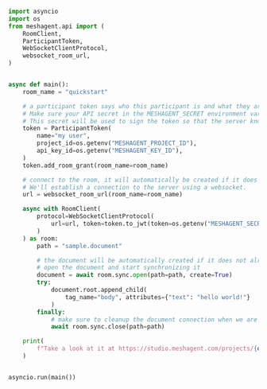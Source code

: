 ```python Python
import asyncio
import os
from meshagent.api import (
    RoomClient,
    ParticipantToken,
    WebSocketClientProtocol,
    websocket_room_url,
)


async def main():
    room_name = "quickstart"

    # a participant token says who this participant is and what they are allowed to do.
    # Make sure your API secret in the MESHAGENT_SECRET environment variable.
    # This secret will be used to sign the token so that the server knows that the token is valid.
    token = ParticipantToken(
        name="my user",
        project_id=os.getenv("MESHAGENT_PROJECT_ID"),
        api_key_id=os.getenv("MESHAGENT_KEY_ID"),
    )
    token.add_room_grant(room_name=room_name)

    # connect to the room, it will automatically be created if it does not exist yet.
    # We'll establish a connection to the server using a websocket.
    url = websocket_room_url(room_name=room_name)

    async with RoomClient(
        protocol=WebSocketClientProtocol(
            url=url, token=token.to_jwt(token=os.getenv("MESHAGENT_SECRET"))
        )
    ) as room:
        path = "sample.document"

        # the document will be automatically created if it does not already exist
        # open the document and start synchronizing it
        document = await room.sync.open(path=path, create=True)
        try:
            document.root.append_child(
                tag_name="body", attributes={"text": "hello world!"}
            )
        finally:
            # make sure to cleanup the document connection when we are done with it
            await room.sync.close(path=path)

    print(
        f"Take a look at it at https://studio.meshagent.com/projects/{os.getenv('MESHAGENT_PROJECT_ID')}/rooms/{room_name}?p={path}"
    )


asyncio.run(main())

```

